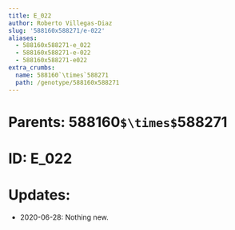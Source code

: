```yaml
---
title: E_022
author: Roberto Villegas-Diaz
slug: '588160x588271/e-022'
aliases:
  - 588160x588271-e_022
  - 588160x588271-e-022
  - 588160x588271-e022
extra_crumbs:
  name: 588160`\times`588271
  path: /genotype/588160x588271
---
```


# **Parents**: 588160`$\times$`588271
# **ID**: E_022
# **Updates**: 
 - 2020-06-28: Nothing new.
